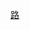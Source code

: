 
{{Navbox
|name = 彰化捷運路線
|title = [[彰化捷運]]路線
|state = autocollapse
|bodyclass = hlist
|above = 
|group1 = 一期
| list1 = {{鹿港線}}
|group2 = 二期
| list2 = {{和美線}}
|group3 = 三期
| list3 = 
*{{彰捷環線}}
*<div class="nowrap" style="white-space:nowrap;display:inline-block; vertical-align:middle;"><div style = "background-color:#DDD931; text-align:center; height:1em; width:1em;float:left;"></div></div> [[彰化溪湖線|{{Color|#888|彰化溪湖線}}]]
*<div class="nowrap" style="white-space:nowrap;display:inline-block; vertical-align:middle;"><div style = "background-color:#390000; text-align:center; height:1em; width:1em;float:left;"></div></div> [[員林溪湖線|{{Color|#888|員林溪湖線}}]]
*<div class="nowrap" style="white-space:nowrap;display:inline-block; vertical-align:middle;"><div style = "background-color:#9889AC; text-align:center; height:1em; width:1em;float:left;"></div></div> [[員林溪州線|{{Color|#888|員林溪州線}}]]
*<div class="nowrap" style="white-space:nowrap;display:inline-block; vertical-align:middle;"><div style = "background-color:#3DB6C7; text-align:center; height:1em; width:1em;float:left;"></div></div> [[鹿港芳苑線|{{Color|#888|鹿港芳苑線}}]]
*<div class="nowrap" style="white-space:nowrap;display:inline-block; vertical-align:middle;"><div style = "background-color:#F5B985; text-align:center; height:1em; width:1em;float:left;"></div></div> [[田中芳苑線|{{Color|#888|田中芳苑線}}]]
**[[二林支線|{{Color|#888|二林支線}}]]
}}<noinclude>{{Documentation}}
[[Category:彰化捷運模板‎|路]]
</noinclude>